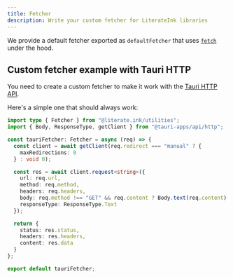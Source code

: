 ```yaml
---
title: Fetcher
description: Write your custom fetcher for LiterateInk libraries
---
```


We provide a default fetcher exported as `defaultFetcher` that uses [`fetch`](https://developer.mozilla.org/en-US/docs/Web/API/Fetch_API) under the hood.

## Custom fetcher example with Tauri HTTP

You need to create a custom fetcher to make it work with the [Tauri HTTP API](https://tauri.app/v1/api/js/http).

Here's a simple one that should always work:

```typescript
import type { Fetcher } from "@literate.ink/utilities";
import { Body, ResponseType, getClient } from "@tauri-apps/api/http";

const tauriFetcher: Fetcher = async (req) => {
  const client = await getClient(req.redirect === "manual" ? {
    maxRedirections: 0
  } : void 0);

  const res = await client.request<string>({
    url: req.url,
    method: req.method,
    headers: req.headers,
    body: req.method !== "GET" && req.content ? Body.text(req.content) : void 0,
    responseType: ResponseType.Text
  });

  return {
    status: res.status,
    headers: res.headers,
    content: res.data  
  }
};

export default tauriFetcher;
```
